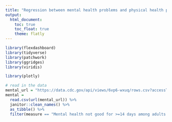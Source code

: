 ```yaml
---
title: "Regression between mental health problems and physical health problem"
output: 
  html_document:
    toc: true
    toc_float: true
    theme: flatly
---
```


```r
library(flexdashboard)
library(tidyverse)
library(patchwork)
library(ggridges)
library(viridis)

library(plotly)
```

```r
# read in the data
mental_url = "https://data.cdc.gov/api/views/6vp6-wxuq/rows.csv?accessType=DOWNLOAD"
mental = 
  read.csv(url(mental_url)) %>% 
  janitor::clean_names() %>% 
  as_tibble() %>% 
  filter(measure == "Mental health not good for >=14 days among adults aged >=18 Years" | measure == "Obesity among adults aged >=18 Years" | measure == "Diagnosed diabetes among adults aged >=18 Years" | measure == "Binge drinking among adults aged >=18 Years" | measure == "Cancer (excluding skin cancer) among adults aged >=18 Years ")
```

##

